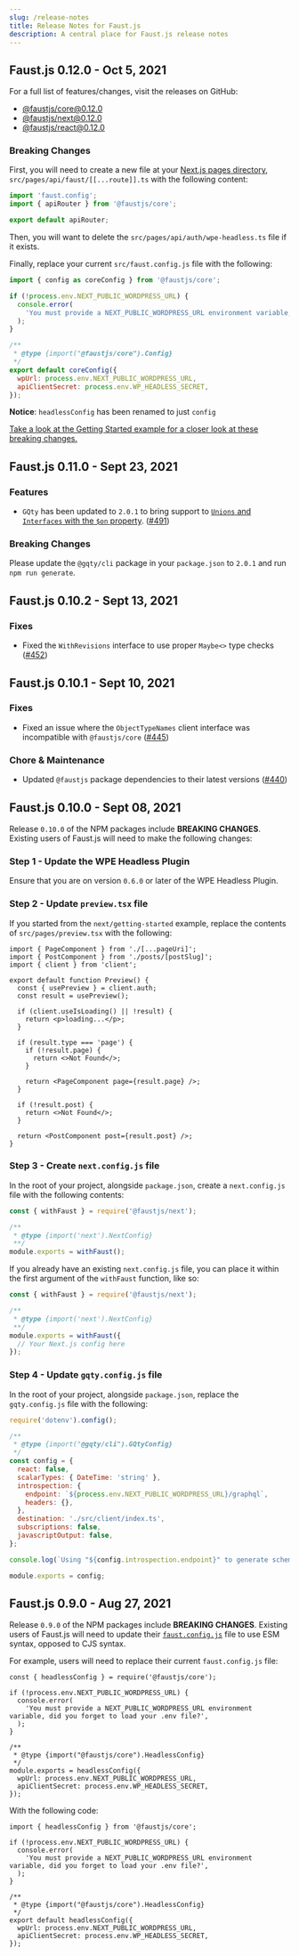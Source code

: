 ```yaml
---
slug: /release-notes
title: Release Notes for Faust.js
description: A central place for Faust.js release notes
---
```


## Faust.js 0.12.0 - Oct 5, 2021

For a full list of features/changes, visit the releases on GitHub:

- [@faustjs/core@0.12.0](https://github.com/wpengine/faustjs/releases/tag/%40faustjs%2Fcore%400.12.0)
- [@faustjs/next@0.12.0](https://github.com/wpengine/faustjs/releases/tag/%40faustjs%2Fnext%400.12.0)
- [@faustjs/react@0.12.0](https://github.com/wpengine/faustjs/releases/tag/%40faustjs%2Freact%400.12.0)

### Breaking Changes

First, you will need to create a new file at your [Next.js pages directory](https://nextjs.org/docs/basic-features/pages), `src/pages/api/faust/[[...route]].ts` with the following content:

```ts title="src/pages/api/faust/[[...route]].ts"
import 'faust.config';
import { apiRouter } from '@faustjs/core';

export default apiRouter;
```

Then, you will want to delete the `src/pages/api/auth/wpe-headless.ts` file if it exists.

Finally, replace your current `src/faust.config.js` file with the following:

```js title="src/faust.config.js" {1,12}
import { config as coreConfig } from '@faustjs/core';

if (!process.env.NEXT_PUBLIC_WORDPRESS_URL) {
  console.error(
    'You must provide a NEXT_PUBLIC_WORDPRESS_URL environment variable, did you forget to load your .env.local file?',
  );
}

/**
 * @type {import("@faustjs/core").Config}
 */
export default coreConfig({
  wpUrl: process.env.NEXT_PUBLIC_WORDPRESS_URL,
  apiClientSecret: process.env.WP_HEADLESS_SECRET,
});
```

**Notice**: `headlessConfig` has been renamed to just `config`

[Take a look at the Getting Started example for a closer look at these breaking changes.](https://github.com/wpengine/faustjs/tree/canary/examples/next/getting-started)

## Faust.js 0.11.0 - Sept 23, 2021

### Features

- `GQty` has been updated to `2.0.1` to bring support to [`Unions` and `Interfaces` with the `$on` property](https://github.com/gqty-dev/gqty/releases). ([#491](https://github.com/wpengine/faustjs/pull/491))

### Breaking Changes

Please update the `@gqty/cli` package in your `package.json` to `2.0.1` and run `npm run generate`.

## Faust.js 0.10.2 - Sept 13, 2021

### Fixes

- Fixed the `WithRevisions` interface to use proper `Maybe<>` type checks ([#452](https://github.com/wpengine/faustjs/pull/452/files))

## Faust.js 0.10.1 - Sept 10, 2021

### Fixes

- Fixed an issue where the `ObjectTypeNames` client interface was incompatible with `@faustjs/core` ([#445](https://github.com/wpengine/faustjs/pull/445))

### Chore & Maintenance

- Updated `@faustjs` package dependencies to their latest versions ([#440](https://github.com/wpengine/faustjs/pull/440))

## Faust.js 0.10.0 - Sept 08, 2021

Release `0.10.0` of the NPM packages include **BREAKING CHANGES**. Existing users of Faust.js will need to make the following changes:

### Step 1 - Update the WPE Headless Plugin

Ensure that you are on version `0.6.0` or later of the WPE Headless Plugin.

### Step 2 - Update `preview.tsx` file

If you started from the `next/getting-started` example, replace the contents of `src/pages/preview.tsx` with the following:

```tsx
import { PageComponent } from './[...pageUri]';
import { PostComponent } from './posts/[postSlug]';
import { client } from 'client';

export default function Preview() {
  const { usePreview } = client.auth;
  const result = usePreview();

  if (client.useIsLoading() || !result) {
    return <p>loading...</p>;
  }

  if (result.type === 'page') {
    if (!result.page) {
      return <>Not Found</>;
    }

    return <PageComponent page={result.page} />;
  }

  if (!result.post) {
    return <>Not Found</>;
  }

  return <PostComponent post={result.post} />;
}
```

### Step 3 - Create `next.config.js` file

In the root of your project, alongside `package.json`, create a `next.config.js` file with the following contents:

```js
const { withFaust } = require('@faustjs/next');

/**
 * @type {import('next').NextConfig}
 **/
module.exports = withFaust();
```

If you already have an existing `next.config.js` file, you can place it within the first argument of the `withFaust` function, like so:

```js
const { withFaust } = require('@faustjs/next');

/**
 * @type {import('next').NextConfig}
 **/
module.exports = withFaust({
  // Your Next.js config here
});
```

### Step 4 - Update `gqty.config.js` file

In the root of your project, alongside `package.json`, replace the `gqty.config.js` file with the following:

```js
require('dotenv').config();

/**
 * @type {import("@gqty/cli").GQtyConfig}
 */
const config = {
  react: false,
  scalarTypes: { DateTime: 'string' },
  introspection: {
    endpoint: `${process.env.NEXT_PUBLIC_WORDPRESS_URL}/graphql`,
    headers: {},
  },
  destination: './src/client/index.ts',
  subscriptions: false,
  javascriptOutput: false,
};

console.log(`Using "${config.introspection.endpoint}" to generate schema...`);

module.exports = config;
```

## Faust.js 0.9.0 - Aug 27, 2021

Release `0.9.0` of the NPM packages include **BREAKING CHANGES**. Existing users of Faust.js will need to update their [`faust.config.js`](https://github.com/wpengine/faustjs/blob/canary/examples/next/getting-started/src/faust.config.js) file to use ESM syntax, opposed to CJS syntax.

For example, users will need to replace their current `faust.config.js` file:

```tsx
const { headlessConfig } = require('@faustjs/core');

if (!process.env.NEXT_PUBLIC_WORDPRESS_URL) {
  console.error(
    'You must provide a NEXT_PUBLIC_WORDPRESS_URL environment variable, did you forget to load your .env file?',
  );
}

/**
 * @type {import("@faustjs/core").HeadlessConfig}
 */
module.exports = headlessConfig({
  wpUrl: process.env.NEXT_PUBLIC_WORDPRESS_URL,
  apiClientSecret: process.env.WP_HEADLESS_SECRET,
});
```

With the following code:

```tsx
import { headlessConfig } from '@faustjs/core';

if (!process.env.NEXT_PUBLIC_WORDPRESS_URL) {
  console.error(
    'You must provide a NEXT_PUBLIC_WORDPRESS_URL environment variable, did you forget to load your .env file?',
  );
}

/**
 * @type {import("@faustjs/core").HeadlessConfig}
 */
export default headlessConfig({
  wpUrl: process.env.NEXT_PUBLIC_WORDPRESS_URL,
  apiClientSecret: process.env.WP_HEADLESS_SECRET,
});
```
